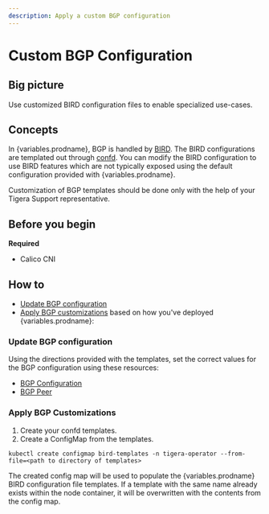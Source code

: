 ```yaml
---
description: Apply a custom BGP configuration
---
```


# Custom BGP Configuration

## Big picture

Use customized BIRD configuration files to enable specialized use-cases.

## Concepts

In {variables.prodname}, BGP is handled by [BIRD](https://github.com/projectcalico/bird).
The BIRD configurations are templated out through [confd](https://github.com/projectcalico/confd).
You can modify the BIRD configuration to use BIRD features which are not typically exposed using the
default configuration provided with {variables.prodname}.

Customization of BGP templates should be done only with the help of your Tigera Support representative.

## Before you begin

**Required**

- Calico CNI

## How to

- [Update BGP configuration](#update-bgp-configuration)
- [Apply BGP customizations](#apply-bgp-customizations) based on how you've deployed {variables.prodname}:

### Update BGP configuration

Using the directions provided with the templates, set the correct values
for the BGP configuration using these resources:

- [BGP Configuration](../../reference/resources/bgpconfig.mdx)
- [BGP Peer](../../reference/resources/bgppeer.mdx)
<!-- //TODO-CC-XREFS - [calicoctl](/reference/clis/calicoctl/index)-->

### Apply BGP Customizations

1. Create your confd templates.
1. Create a ConfigMap from the templates.

```
kubectl create configmap bird-templates -n tigera-operator --from-file=<path to directory of templates>
```

The created config map will be used to populate the {variables.prodname} BIRD configuration file templates. If a template with the same name already exists within the node container, it will be overwritten with the contents from the config map.

